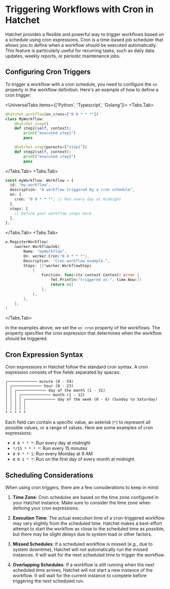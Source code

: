 
# Triggering Workflows with Cron in Hatchet

Hatchet provides a flexible and powerful way to trigger workflows based on a schedule using cron expressions. Cron is a time-based job scheduler that allows you to define when a workflow should be executed automatically. This feature is particularly useful for recurring tasks, such as daily data updates, weekly reports, or periodic maintenance jobs.

## Configuring Cron Triggers

To trigger a workflow with a cron schedule, you need to configure the `on` property in the workflow definition. Here's an example of how to define a cron trigger:

<UniversalTabs items={['Python', 'Typescript', 'Golang']}>
  <Tabs.Tab>

```python
@hatchet.workflow(on_crons=["0 0 * * *"])
class MyWorkflow:
    @hatchet.step()
    def step1(self, context):
        print("executed step1")
        pass

    @hatchet.step(parents=["step1"])
    def step2(self, context):
        print("executed step2")
        pass
```

  </Tabs.Tab>
  <Tabs.Tab>

```typescript
const myWorkflow: Workflow = {
  id: "my-workflow",
  description: "A workflow triggered by a cron schedule",
  on: {
    cron: "0 0 * * *", // Run every day at midnight
  },
  steps: [
    // Define your workflow steps here
  ],
};
```

  </Tabs.Tab>
  <Tabs.Tab>

```go
w.RegisterWorkflow(
    &worker.WorkflowJob{
        Name: "myWorkflow",
        On: worker.Cron("0 0 * * *"),
        Description: "Cron workflow example.",
        Steps: []*worker.WorkflowStep{
            {
                Function: func(ctx context.Context) error {
                    fmt.Println("triggered at:", time.Now())
                    return nil
                },
            },
        },
    },
)
```

  </Tabs.Tab>
</UniversalTabs>

In the examples above, we set the `on cron` property of the workflows. The property specifies the cron expression that determines when the workflow should be triggered.

## Cron Expression Syntax

Cron expressions in Hatchet follow the standard cron syntax. A cron expression consists of five fields separated by spaces:

```
┌───────────── minute (0 - 59)
│ ┌───────────── hour (0 - 23)
│ │ ┌───────────── day of the month (1 - 31)
│ │ │ ┌───────────── month (1 - 12)
│ │ │ │ ┌───────────── day of the week (0 - 6) (Sunday to Saturday)
│ │ │ │ │
│ │ │ │ │
* * * * *
```

Each field can contain a specific value, an asterisk (`*`) to represent all possible values, or a range of values. Here are some examples of cron expressions:

- `0 0 * * *`: Run every day at midnight
- `*/15 * * * *`: Run every 15 minutes
- `0 9 * * 1`: Run every Monday at 9 AM
- `0 0 1 * *`: Run on the first day of every month at midnight

## Scheduling Considerations

When using cron triggers, there are a few considerations to keep in mind:

1. **Time Zone**: Cron schedules are based on the time zone configured in your Hatchet instance. Make sure to consider the time zone when defining your cron expressions.

2. **Execution Time**: The actual execution time of a cron-triggered workflow may vary slightly from the scheduled time. Hatchet makes a best-effort attempt to start the workflow as close to the scheduled time as possible, but there may be slight delays due to system load or other factors.

3. **Missed Schedules**: If a scheduled workflow is missed (e.g., due to system downtime), Hatchet will not automatically run the missed instances. It will wait for the next scheduled time to trigger the workflow.

4. **Overlapping Schedules**: If a workflow is still running when the next scheduled time arrives, Hatchet will not start a new instance of the workflow. It will wait for the current instance to complete before triggering the next scheduled run.
